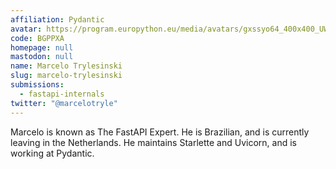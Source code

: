 ```yaml
---
affiliation: Pydantic
avatar: https://program.europython.eu/media/avatars/gxssyo64_400x400_UWBnBAf.jpg
code: BGPPXA
homepage: null
mastodon: null
name: Marcelo Trylesinski
slug: marcelo-trylesinski
submissions:
  - fastapi-internals
twitter: "@marcelotryle"
---
```


Marcelo is known as The FastAPI Expert. He is Brazilian, and is currently
leaving in the Netherlands. He maintains Starlette and Uvicorn, and is working
at Pydantic.
